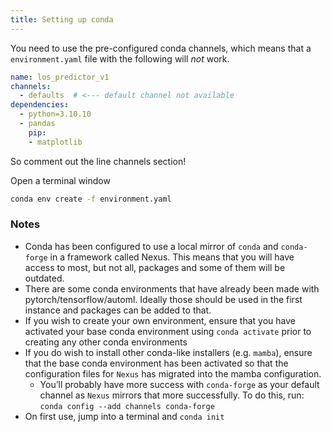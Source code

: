 ```yaml
---
title: Setting up conda
---
```


You need to use the pre-configured conda channels, which means that a `environment.yaml` file with the following will _not_ work.

```yaml
name: los_predictor_v1
channels:
  - defaults  # <--- default channel not available
dependencies:
  - python=3.10.10
  - pandas
    pip:
    - matplotlib
```

So comment out the line channels section!


Open a terminal window
```sh
conda env create -f environment.yaml


```


### Notes

- Conda has been configured to use a local mirror of `conda` and `conda-forge` in a framework called Nexus. This means that you will have access to most, but not all, packages and some of them will be outdated. 
- There are some conda environments that have already been made with pytorch/tensorflow/automl. Ideally those should be used in the first instance and packages can be added to that.
- If you wish to create your own environment, ensure that you have activated your base conda environment using `conda activate` prior to creating any other conda environments
- If you do wish to install other conda-like installers (e.g. `mamba`), ensure that the base conda environment has been activated so that the configuration files for `Nexus` has migrated into the mamba configuration. 
	- You'll probably have more success with `conda-forge` as your default channel as `Nexus` mirrors that more successfully. To do this, run: `conda config --add channels conda-forge`
- On first use, jump into a terminal and `conda init`

 
